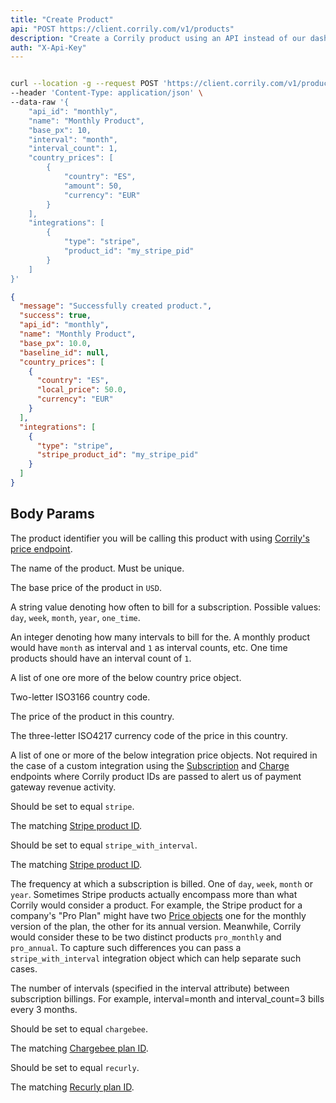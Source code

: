 ```yaml
---
title: "Create Product"
api: "POST https://client.corrily.com/v1/products"
description: "Create a Corrily product using an API instead of our dashboard."
auth: "X-Api-Key"
---
```


<RequestExample>

```bash Bash

curl --location -g --request POST 'https://client.corrily.com/v1/products' \
--header 'Content-Type: application/json' \
--data-raw '{
    "api_id": "monthly",
    "name": "Monthly Product",
    "base_px": 10,
    "interval": "month",
    "interval_count": 1,
    "country_prices": [
        {
            "country": "ES",
            "amount": 50,
            "currency": "EUR"
        }
    ],
    "integrations": [
        {
            "type": "stripe",
            "product_id": "my_stripe_pid"
        }
    ]
}'
```

</RequestExample>

<ResponseExample>

```json Example
{
  "message": "Successfully created product.",
  "success": true,
  "api_id": "monthly",
  "name": "Monthly Product",
  "base_px": 10.0,
  "baseline_id": null,
  "country_prices": [
    {
      "country": "ES",
      "local_price": 50.0,
      "currency": "EUR"
    }
  ],
  "integrations": [
    {
      "type": "stripe",
      "stripe_product_id": "my_stripe_pid"
    }
  ]
}
```

</ResponseExample>

## Body Params

<ParamField body="api_id" type="string" required>

The product identifier you will be calling this product with using [Corrily's price endpoint](../api-reference/calculate-price).

</ParamField>

<ParamField body="name" type="string" required>

The name of the product. Must be unique.

</ParamField>

<ParamField body="base_px" type="float" required>

The base price of the product in `USD`.

</ParamField>

<ParamField body="interval" type="string" required>

A string value denoting how often to bill for a subscription. Possible values: `day`, `week`, `month`, `year`, `one_time`.

</ParamField>

<ParamField body="interval_count" type="integer" required>

An integer denoting how many intervals to bill for the. A monthly product would have `month` as interval and `1` as interval counts, etc.
One time products should have an interval count of `1`.

</ParamField>

<ParamField body="country_prices" type="[object]">

A list of one ore more of the below country price object.

<Expandable title="<country_price>">
<ResponseField name="country" type="enum" required>

Two-letter ISO3166 country code.

</ResponseField>

<ResponseField name="amount" type="float" required>

The price of the product in this country.

</ResponseField>

<ResponseField name="currency" type="enum" required>

The three-letter ISO4217 currency code of the price in this country.

</ResponseField>
</Expandable>

</ParamField>

<ParamField body="integrations" type="[object]">

A list of one or more of the below integration price objects. Not required in the case of a custom integration using the
[Subscription](../api-reference/create-subscription) and
[Charge](../api-reference/create-subscription) endpoints where Corrily product IDs are passed to alert us of
payment gateway revenue activity.

<Expandable title="<stripe>">
<ResponseField name="type" type="string" required>

Should be set to equal `stripe`.

</ResponseField>
<ResponseField name="stripe_product_id" type="string" required>

The matching [Stripe product ID](https://stripe.com/docs/api/products/object#product_object-id).

</ResponseField>
</Expandable>

<Expandable title="<stripe_with_interval>">
<ResponseField name="type" type="stripe_with_interval" required>

Should be set to equal `stripe_with_interval`.

</ResponseField>
<ResponseField name="stripe_product_id" type="string" required>

The matching [Stripe product ID](https://stripe.com/docs/api/products/object#product_object-id).

</ResponseField>
<ResponseField name="interval" type="enum" required>

The frequency at which a subscription is billed. One of `day`, `week`, `month` or `year`.
Sometimes Stripe products actually encompass more than what Corrily would consider a product. For example,
the Stripe product for a company's "Pro Plan" might have two
[Price objects](https://stripe.com/docs/api/prices/object)
one for the monthly version of the plan, the other for its annual version. Meanwhile, Corrily would consider
these to be two distinct products `pro_monthly` and `pro_annual`. To capture such differences you can pass
a `stripe_with_interval` integration object which can help separate such cases.

</ResponseField>
<ResponseField name="interval_count" type="integer" required>

The number of intervals (specified in the interval attribute) between subscription billings.
For example, interval=month and interval_count=3 bills every 3 months.

</ResponseField>
</Expandable>

<Expandable title="<chargebee>">
<ResponseField name="type" type="string" required>

Should be set to equal `chargebee`.

</ResponseField>
<ResponseField name="chargebee_plan_id" type="string" required>

The matching [Chargebee plan ID](https://apidocs.chargebee.com/docs/api/plans?prod_cat_ver=1#plan_id).

</ResponseField>
</Expandable>

<Expandable title="<recurly>">
<ResponseField name="type" type="string" required>

Should be set to equal `recurly`.

</ResponseField>
<ResponseField name="chargebee_plan_id" type="string" required>

The matching [Recurly plan ID](https://developers.recurly.com/api/v2021-02-25/index.html#operation/create_plan).

</ResponseField>
</Expandable>

</ParamField>
